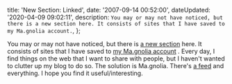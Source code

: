

  title: 'New Section: Linked',
  date: '2007-09-14 00:52:00',
  dateUpdated: '2020-04-09 09:02:11',
  description: `You may or may not have noticed, but there is a new section here. It consists of sites that I have saved to my Ma.gnolia account.`,
};

You may or may not have noticed, but there is [a new section](http://dtott.com/linked 'Linked on dtott.com') here. It consists of sites that I have saved to [my Ma.gnolia account](http://ma.gnolia.com/people/danieltott/bookmarks 'Dan on Ma.gnolia') . Every day, I find things on the web that I want to share with people, but I haven't wanted to clutter up my blog to do so. The solution is Ma.gnolia. There's [a feed](http://feeds.feedburner.com/dtott-linked "Dan's Ma.gnolia Feed") and everything. I hope you find it useful/interesting.
